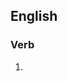 {{also|re-introducing}}

==English==

===Verb===
{{head|en|verb form}}

# {{present participle of|reintroduce|lang=en|nocat=1}}